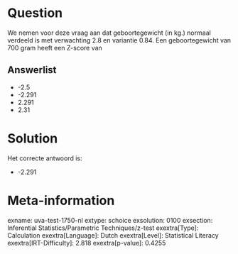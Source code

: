 Question
========

We nemen voor deze vraag aan dat geboortegewicht (in kg.) normaal
verdeeld is met verwachting 2.8 en variantie 0.84. Een geboortegewicht
van 700 gram heeft een Z-score van

Answerlist
----------

* -2.5
* -2.291
* 2.291
* 2.31

Solution
========

Het correcte antwoord is: 

* -2.291

Meta-information
================
exname: uva-test-1750-nl
extype: schoice
exsolution: 0100
exsection: Inferential Statistics/Parametric Techniques/z-test
exextra[Type]: Calculation
exextra[Language]: Dutch
exextra[Level]: Statistical Literacy
exextra[IRT-Difficulty]: 2.818
exextra[p-value]: 0.4255
